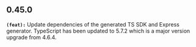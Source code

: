 ## 0.45.0
**`(feat):`** Update dependencies of the generated TS SDK and Express generator. TypeScript has been updated to 5.7.2 which is a major version upgrade from 4.6.4.

